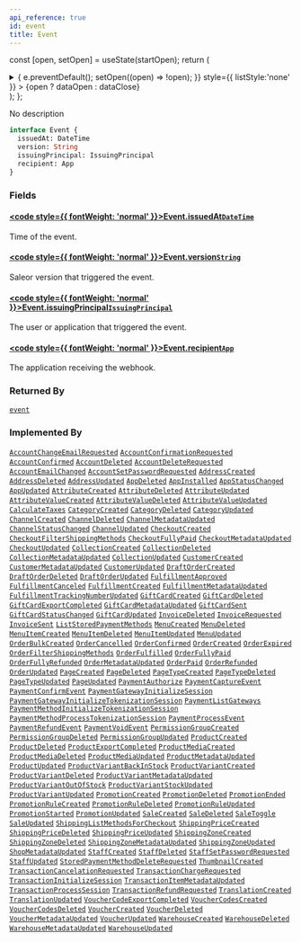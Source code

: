 ```yaml
---
api_reference: true
id: event
title: Event
---
```






const [open, setOpen] = useState(startOpen);
return (
<details {...(open ? { open: true } : {})} className="details" style={{ border:'none', boxShadow:'none', background:'var(--ifm-background-color)' }}>
<summary
onClick={(e) => {
e.preventDefault();
setOpen((open) => !open);
}}
style={{ listStyle:'none' }} >
{open ? dataOpen : dataClose}
</summary>
{open && children}
</details>
);
};

No description

```graphql
interface Event {
  issuedAt: DateTime
  version: String
  issuingPrincipal: IssuingPrincipal
  recipient: App
}
```

### Fields

#### [<code style={{ fontWeight: 'normal' }}>Event.<b>issuedAt</b></code>](#)<Bullet />[`DateTime`](../../../api-reference/miscellaneous/scalars/date-time.mdx) <Badge class="badge badge--secondary" text="scalar"/> <Badge class="badge badge--secondary" text="miscellaneous"/>

Time of the event.

#### [<code style={{ fontWeight: 'normal' }}>Event.<b>version</b></code>](#)<Bullet />[`String`](../../../api-reference/miscellaneous/scalars/string.mdx) <Badge class="badge badge--secondary" text="scalar"/> <Badge class="badge badge--secondary" text="miscellaneous"/>

Saleor version that triggered the event.

#### [<code style={{ fontWeight: 'normal' }}>Event.<b>issuingPrincipal</b></code>](#)<Bullet />[`IssuingPrincipal`](../../../api-reference/miscellaneous/unions/issuing-principal.mdx) <Badge class="badge badge--secondary" text="union"/> <Badge class="badge badge--secondary" text="miscellaneous"/>

The user or application that triggered the event.

#### [<code style={{ fontWeight: 'normal' }}>Event.<b>recipient</b></code>](#)<Bullet />[`App`](../../../api-reference/apps/objects/app.mdx) <Badge class="badge badge--secondary" text="object"/> <Badge class="badge badge--secondary" text="apps"/>

The application receiving the webhook.

### Returned By

[`event`](../../../api-reference/miscellaneous/subscriptions/event.mdx) <Badge class="badge badge--secondary" text="subscription"/>

### Implemented By

[`AccountChangeEmailRequested`](../../../api-reference/users/objects/account-change-email-requested.mdx) <Badge class="badge badge--secondary" text="object"/><Bullet />[`AccountConfirmationRequested`](../../../api-reference/users/objects/account-confirmation-requested.mdx) <Badge class="badge badge--secondary" text="object"/><Bullet />[`AccountConfirmed`](../../../api-reference/users/objects/account-confirmed.mdx) <Badge class="badge badge--secondary" text="object"/><Bullet />[`AccountDeleted`](../../../api-reference/users/objects/account-deleted.mdx) <Badge class="badge badge--secondary" text="object"/><Bullet />[`AccountDeleteRequested`](../../../api-reference/users/objects/account-delete-requested.mdx) <Badge class="badge badge--secondary" text="object"/><Bullet />[`AccountEmailChanged`](../../../api-reference/users/objects/account-email-changed.mdx) <Badge class="badge badge--secondary" text="object"/><Bullet />[`AccountSetPasswordRequested`](../../../api-reference/users/objects/account-set-password-requested.mdx) <Badge class="badge badge--secondary" text="object"/><Bullet />[`AddressCreated`](../../../api-reference/users/objects/address-created.mdx) <Badge class="badge badge--secondary" text="object"/><Bullet />[`AddressDeleted`](../../../api-reference/users/objects/address-deleted.mdx) <Badge class="badge badge--secondary" text="object"/><Bullet />[`AddressUpdated`](../../../api-reference/users/objects/address-updated.mdx) <Badge class="badge badge--secondary" text="object"/><Bullet />[`AppDeleted`](../../../api-reference/apps/objects/app-deleted.mdx) <Badge class="badge badge--secondary" text="object"/><Bullet />[`AppInstalled`](../../../api-reference/apps/objects/app-installed.mdx) <Badge class="badge badge--secondary" text="object"/><Bullet />[`AppStatusChanged`](../../../api-reference/apps/objects/app-status-changed.mdx) <Badge class="badge badge--secondary" text="object"/><Bullet />[`AppUpdated`](../../../api-reference/apps/objects/app-updated.mdx) <Badge class="badge badge--secondary" text="object"/><Bullet />[`AttributeCreated`](../../../api-reference/attributes/objects/attribute-created.mdx) <Badge class="badge badge--secondary" text="object"/><Bullet />[`AttributeDeleted`](../../../api-reference/attributes/objects/attribute-deleted.mdx) <Badge class="badge badge--secondary" text="object"/><Bullet />[`AttributeUpdated`](../../../api-reference/attributes/objects/attribute-updated.mdx) <Badge class="badge badge--secondary" text="object"/><Bullet />[`AttributeValueCreated`](../../../api-reference/attributes/objects/attribute-value-created.mdx) <Badge class="badge badge--secondary" text="object"/><Bullet />[`AttributeValueDeleted`](../../../api-reference/attributes/objects/attribute-value-deleted.mdx) <Badge class="badge badge--secondary" text="object"/><Bullet />[`AttributeValueUpdated`](../../../api-reference/attributes/objects/attribute-value-updated.mdx) <Badge class="badge badge--secondary" text="object"/><Bullet />[`CalculateTaxes`](../../../api-reference/taxes/objects/calculate-taxes.mdx) <Badge class="badge badge--secondary" text="object"/><Bullet />[`CategoryCreated`](../../../api-reference/products/objects/category-created.mdx) <Badge class="badge badge--secondary" text="object"/><Bullet />[`CategoryDeleted`](../../../api-reference/products/objects/category-deleted.mdx) <Badge class="badge badge--secondary" text="object"/><Bullet />[`CategoryUpdated`](../../../api-reference/products/objects/category-updated.mdx) <Badge class="badge badge--secondary" text="object"/><Bullet />[`ChannelCreated`](../../../api-reference/channels/objects/channel-created.mdx) <Badge class="badge badge--secondary" text="object"/><Bullet />[`ChannelDeleted`](../../../api-reference/channels/objects/channel-deleted.mdx) <Badge class="badge badge--secondary" text="object"/><Bullet />[`ChannelMetadataUpdated`](../../../api-reference/channels/objects/channel-metadata-updated.mdx) <Badge class="badge badge--secondary" text="object"/><Bullet />[`ChannelStatusChanged`](../../../api-reference/channels/objects/channel-status-changed.mdx) <Badge class="badge badge--secondary" text="object"/><Bullet />[`ChannelUpdated`](../../../api-reference/channels/objects/channel-updated.mdx) <Badge class="badge badge--secondary" text="object"/><Bullet />[`CheckoutCreated`](../../../api-reference/checkout/objects/checkout-created.mdx) <Badge class="badge badge--secondary" text="object"/><Bullet />[`CheckoutFilterShippingMethods`](../../../api-reference/checkout/objects/checkout-filter-shipping-methods.mdx) <Badge class="badge badge--secondary" text="object"/><Bullet />[`CheckoutFullyPaid`](../../../api-reference/checkout/objects/checkout-fully-paid.mdx) <Badge class="badge badge--secondary" text="object"/><Bullet />[`CheckoutMetadataUpdated`](../../../api-reference/checkout/objects/checkout-metadata-updated.mdx) <Badge class="badge badge--secondary" text="object"/><Bullet />[`CheckoutUpdated`](../../../api-reference/checkout/objects/checkout-updated.mdx) <Badge class="badge badge--secondary" text="object"/><Bullet />[`CollectionCreated`](../../../api-reference/products/objects/collection-created.mdx) <Badge class="badge badge--secondary" text="object"/><Bullet />[`CollectionDeleted`](../../../api-reference/products/objects/collection-deleted.mdx) <Badge class="badge badge--secondary" text="object"/><Bullet />[`CollectionMetadataUpdated`](../../../api-reference/products/objects/collection-metadata-updated.mdx) <Badge class="badge badge--secondary" text="object"/><Bullet />[`CollectionUpdated`](../../../api-reference/products/objects/collection-updated.mdx) <Badge class="badge badge--secondary" text="object"/><Bullet />[`CustomerCreated`](../../../api-reference/users/objects/customer-created.mdx) <Badge class="badge badge--secondary" text="object"/><Bullet />[`CustomerMetadataUpdated`](../../../api-reference/users/objects/customer-metadata-updated.mdx) <Badge class="badge badge--secondary" text="object"/><Bullet />[`CustomerUpdated`](../../../api-reference/users/objects/customer-updated.mdx) <Badge class="badge badge--secondary" text="object"/><Bullet />[`DraftOrderCreated`](../../../api-reference/orders/objects/draft-order-created.mdx) <Badge class="badge badge--secondary" text="object"/><Bullet />[`DraftOrderDeleted`](../../../api-reference/orders/objects/draft-order-deleted.mdx) <Badge class="badge badge--secondary" text="object"/><Bullet />[`DraftOrderUpdated`](../../../api-reference/orders/objects/draft-order-updated.mdx) <Badge class="badge badge--secondary" text="object"/><Bullet />[`FulfillmentApproved`](../../../api-reference/orders/objects/fulfillment-approved.mdx) <Badge class="badge badge--secondary" text="object"/><Bullet />[`FulfillmentCanceled`](../../../api-reference/orders/objects/fulfillment-canceled.mdx) <Badge class="badge badge--secondary" text="object"/><Bullet />[`FulfillmentCreated`](../../../api-reference/orders/objects/fulfillment-created.mdx) <Badge class="badge badge--secondary" text="object"/><Bullet />[`FulfillmentMetadataUpdated`](../../../api-reference/orders/objects/fulfillment-metadata-updated.mdx) <Badge class="badge badge--secondary" text="object"/><Bullet />[`FulfillmentTrackingNumberUpdated`](../../../api-reference/orders/objects/fulfillment-tracking-number-updated.mdx) <Badge class="badge badge--secondary" text="object"/><Bullet />[`GiftCardCreated`](../../../api-reference/gift-cards/objects/gift-card-created.mdx) <Badge class="badge badge--secondary" text="object"/><Bullet />[`GiftCardDeleted`](../../../api-reference/gift-cards/objects/gift-card-deleted.mdx) <Badge class="badge badge--secondary" text="object"/><Bullet />[`GiftCardExportCompleted`](../../../api-reference/gift-cards/objects/gift-card-export-completed.mdx) <Badge class="badge badge--secondary" text="object"/><Bullet />[`GiftCardMetadataUpdated`](../../../api-reference/gift-cards/objects/gift-card-metadata-updated.mdx) <Badge class="badge badge--secondary" text="object"/><Bullet />[`GiftCardSent`](../../../api-reference/gift-cards/objects/gift-card-sent.mdx) <Badge class="badge badge--secondary" text="object"/><Bullet />[`GiftCardStatusChanged`](../../../api-reference/gift-cards/objects/gift-card-status-changed.mdx) <Badge class="badge badge--secondary" text="object"/><Bullet />[`GiftCardUpdated`](../../../api-reference/gift-cards/objects/gift-card-updated.mdx) <Badge class="badge badge--secondary" text="object"/><Bullet />[`InvoiceDeleted`](../../../api-reference/orders/objects/invoice-deleted.mdx) <Badge class="badge badge--secondary" text="object"/><Bullet />[`InvoiceRequested`](../../../api-reference/orders/objects/invoice-requested.mdx) <Badge class="badge badge--secondary" text="object"/><Bullet />[`InvoiceSent`](../../../api-reference/orders/objects/invoice-sent.mdx) <Badge class="badge badge--secondary" text="object"/><Bullet />[`ListStoredPaymentMethods`](../../../api-reference/payments/objects/list-stored-payment-methods.mdx) <Badge class="badge badge--secondary" text="object"/><Bullet />[`MenuCreated`](../../../api-reference/menu/objects/menu-created.mdx) <Badge class="badge badge--secondary" text="object"/><Bullet />[`MenuDeleted`](../../../api-reference/menu/objects/menu-deleted.mdx) <Badge class="badge badge--secondary" text="object"/><Bullet />[`MenuItemCreated`](../../../api-reference/menu/objects/menu-item-created.mdx) <Badge class="badge badge--secondary" text="object"/><Bullet />[`MenuItemDeleted`](../../../api-reference/menu/objects/menu-item-deleted.mdx) <Badge class="badge badge--secondary" text="object"/><Bullet />[`MenuItemUpdated`](../../../api-reference/menu/objects/menu-item-updated.mdx) <Badge class="badge badge--secondary" text="object"/><Bullet />[`MenuUpdated`](../../../api-reference/menu/objects/menu-updated.mdx) <Badge class="badge badge--secondary" text="object"/><Bullet />[`OrderBulkCreated`](../../../api-reference/orders/objects/order-bulk-created.mdx) <Badge class="badge badge--secondary" text="object"/><Bullet />[`OrderCancelled`](../../../api-reference/orders/objects/order-cancelled.mdx) <Badge class="badge badge--secondary" text="object"/><Bullet />[`OrderConfirmed`](../../../api-reference/orders/objects/order-confirmed.mdx) <Badge class="badge badge--secondary" text="object"/><Bullet />[`OrderCreated`](../../../api-reference/orders/objects/order-created.mdx) <Badge class="badge badge--secondary" text="object"/><Bullet />[`OrderExpired`](../../../api-reference/orders/objects/order-expired.mdx) <Badge class="badge badge--secondary" text="object"/><Bullet />[`OrderFilterShippingMethods`](../../../api-reference/orders/objects/order-filter-shipping-methods.mdx) <Badge class="badge badge--secondary" text="object"/><Bullet />[`OrderFulfilled`](../../../api-reference/orders/objects/order-fulfilled.mdx) <Badge class="badge badge--secondary" text="object"/><Bullet />[`OrderFullyPaid`](../../../api-reference/orders/objects/order-fully-paid.mdx) <Badge class="badge badge--secondary" text="object"/><Bullet />[`OrderFullyRefunded`](../../../api-reference/orders/objects/order-fully-refunded.mdx) <Badge class="badge badge--secondary" text="object"/><Bullet />[`OrderMetadataUpdated`](../../../api-reference/orders/objects/order-metadata-updated.mdx) <Badge class="badge badge--secondary" text="object"/><Bullet />[`OrderPaid`](../../../api-reference/orders/objects/order-paid.mdx) <Badge class="badge badge--secondary" text="object"/><Bullet />[`OrderRefunded`](../../../api-reference/orders/objects/order-refunded.mdx) <Badge class="badge badge--secondary" text="object"/><Bullet />[`OrderUpdated`](../../../api-reference/orders/objects/order-updated.mdx) <Badge class="badge badge--secondary" text="object"/><Bullet />[`PageCreated`](../../../api-reference/pages/objects/page-created.mdx) <Badge class="badge badge--secondary" text="object"/><Bullet />[`PageDeleted`](../../../api-reference/pages/objects/page-deleted.mdx) <Badge class="badge badge--secondary" text="object"/><Bullet />[`PageTypeCreated`](../../../api-reference/pages/objects/page-type-created.mdx) <Badge class="badge badge--secondary" text="object"/><Bullet />[`PageTypeDeleted`](../../../api-reference/pages/objects/page-type-deleted.mdx) <Badge class="badge badge--secondary" text="object"/><Bullet />[`PageTypeUpdated`](../../../api-reference/pages/objects/page-type-updated.mdx) <Badge class="badge badge--secondary" text="object"/><Bullet />[`PageUpdated`](../../../api-reference/pages/objects/page-updated.mdx) <Badge class="badge badge--secondary" text="object"/><Bullet />[`PaymentAuthorize`](../../../api-reference/payments/objects/payment-authorize.mdx) <Badge class="badge badge--secondary" text="object"/><Bullet />[`PaymentCaptureEvent`](../../../api-reference/payments/objects/payment-capture-event.mdx) <Badge class="badge badge--secondary" text="object"/><Bullet />[`PaymentConfirmEvent`](../../../api-reference/payments/objects/payment-confirm-event.mdx) <Badge class="badge badge--secondary" text="object"/><Bullet />[`PaymentGatewayInitializeSession`](../../../api-reference/payments/objects/payment-gateway-initialize-session.mdx) <Badge class="badge badge--secondary" text="object"/><Bullet />[`PaymentGatewayInitializeTokenizationSession`](../../../api-reference/payments/objects/payment-gateway-initialize-tokenization-session.mdx) <Badge class="badge badge--secondary" text="object"/><Bullet />[`PaymentListGateways`](../../../api-reference/payments/objects/payment-list-gateways.mdx) <Badge class="badge badge--secondary" text="object"/><Bullet />[`PaymentMethodInitializeTokenizationSession`](../../../api-reference/payments/objects/payment-method-initialize-tokenization-session.mdx) <Badge class="badge badge--secondary" text="object"/><Bullet />[`PaymentMethodProcessTokenizationSession`](../../../api-reference/payments/objects/payment-method-process-tokenization-session.mdx) <Badge class="badge badge--secondary" text="object"/><Bullet />[`PaymentProcessEvent`](../../../api-reference/payments/objects/payment-process-event.mdx) <Badge class="badge badge--secondary" text="object"/><Bullet />[`PaymentRefundEvent`](../../../api-reference/payments/objects/payment-refund-event.mdx) <Badge class="badge badge--secondary" text="object"/><Bullet />[`PaymentVoidEvent`](../../../api-reference/payments/objects/payment-void-event.mdx) <Badge class="badge badge--secondary" text="object"/><Bullet />[`PermissionGroupCreated`](../../../api-reference/users/objects/permission-group-created.mdx) <Badge class="badge badge--secondary" text="object"/><Bullet />[`PermissionGroupDeleted`](../../../api-reference/users/objects/permission-group-deleted.mdx) <Badge class="badge badge--secondary" text="object"/><Bullet />[`PermissionGroupUpdated`](../../../api-reference/users/objects/permission-group-updated.mdx) <Badge class="badge badge--secondary" text="object"/><Bullet />[`ProductCreated`](../../../api-reference/products/objects/product-created.mdx) <Badge class="badge badge--secondary" text="object"/><Bullet />[`ProductDeleted`](../../../api-reference/products/objects/product-deleted.mdx) <Badge class="badge badge--secondary" text="object"/><Bullet />[`ProductExportCompleted`](../../../api-reference/products/objects/product-export-completed.mdx) <Badge class="badge badge--secondary" text="object"/><Bullet />[`ProductMediaCreated`](../../../api-reference/products/objects/product-media-created.mdx) <Badge class="badge badge--secondary" text="object"/><Bullet />[`ProductMediaDeleted`](../../../api-reference/products/objects/product-media-deleted.mdx) <Badge class="badge badge--secondary" text="object"/><Bullet />[`ProductMediaUpdated`](../../../api-reference/products/objects/product-media-updated.mdx) <Badge class="badge badge--secondary" text="object"/><Bullet />[`ProductMetadataUpdated`](../../../api-reference/products/objects/product-metadata-updated.mdx) <Badge class="badge badge--secondary" text="object"/><Bullet />[`ProductUpdated`](../../../api-reference/products/objects/product-updated.mdx) <Badge class="badge badge--secondary" text="object"/><Bullet />[`ProductVariantBackInStock`](../../../api-reference/products/objects/product-variant-back-in-stock.mdx) <Badge class="badge badge--secondary" text="object"/><Bullet />[`ProductVariantCreated`](../../../api-reference/products/objects/product-variant-created.mdx) <Badge class="badge badge--secondary" text="object"/><Bullet />[`ProductVariantDeleted`](../../../api-reference/products/objects/product-variant-deleted.mdx) <Badge class="badge badge--secondary" text="object"/><Bullet />[`ProductVariantMetadataUpdated`](../../../api-reference/products/objects/product-variant-metadata-updated.mdx) <Badge class="badge badge--secondary" text="object"/><Bullet />[`ProductVariantOutOfStock`](../../../api-reference/products/objects/product-variant-out-of-stock.mdx) <Badge class="badge badge--secondary" text="object"/><Bullet />[`ProductVariantStockUpdated`](../../../api-reference/products/objects/product-variant-stock-updated.mdx) <Badge class="badge badge--secondary" text="object"/><Bullet />[`ProductVariantUpdated`](../../../api-reference/products/objects/product-variant-updated.mdx) <Badge class="badge badge--secondary" text="object"/><Bullet />[`PromotionCreated`](../../../api-reference/discounts/objects/promotion-created.mdx) <Badge class="badge badge--secondary" text="object"/><Bullet />[`PromotionDeleted`](../../../api-reference/discounts/objects/promotion-deleted.mdx) <Badge class="badge badge--secondary" text="object"/><Bullet />[`PromotionEnded`](../../../api-reference/discounts/objects/promotion-ended.mdx) <Badge class="badge badge--secondary" text="object"/><Bullet />[`PromotionRuleCreated`](../../../api-reference/discounts/objects/promotion-rule-created.mdx) <Badge class="badge badge--secondary" text="object"/><Bullet />[`PromotionRuleDeleted`](../../../api-reference/discounts/objects/promotion-rule-deleted.mdx) <Badge class="badge badge--secondary" text="object"/><Bullet />[`PromotionRuleUpdated`](../../../api-reference/discounts/objects/promotion-rule-updated.mdx) <Badge class="badge badge--secondary" text="object"/><Bullet />[`PromotionStarted`](../../../api-reference/discounts/objects/promotion-started.mdx) <Badge class="badge badge--secondary" text="object"/><Bullet />[`PromotionUpdated`](../../../api-reference/discounts/objects/promotion-updated.mdx) <Badge class="badge badge--secondary" text="object"/><Bullet />[`SaleCreated`](../../../api-reference/discounts/objects/sale-created.mdx) <Badge class="badge badge--secondary" text="object"/><Bullet />[`SaleDeleted`](../../../api-reference/discounts/objects/sale-deleted.mdx) <Badge class="badge badge--secondary" text="object"/><Bullet />[`SaleToggle`](../../../api-reference/discounts/objects/sale-toggle.mdx) <Badge class="badge badge--secondary" text="object"/><Bullet />[`SaleUpdated`](../../../api-reference/discounts/objects/sale-updated.mdx) <Badge class="badge badge--secondary" text="object"/><Bullet />[`ShippingListMethodsForCheckout`](../../../api-reference/checkout/objects/shipping-list-methods-for-checkout.mdx) <Badge class="badge badge--secondary" text="object"/><Bullet />[`ShippingPriceCreated`](../../../api-reference/shipping/objects/shipping-price-created.mdx) <Badge class="badge badge--secondary" text="object"/><Bullet />[`ShippingPriceDeleted`](../../../api-reference/shipping/objects/shipping-price-deleted.mdx) <Badge class="badge badge--secondary" text="object"/><Bullet />[`ShippingPriceUpdated`](../../../api-reference/shipping/objects/shipping-price-updated.mdx) <Badge class="badge badge--secondary" text="object"/><Bullet />[`ShippingZoneCreated`](../../../api-reference/shipping/objects/shipping-zone-created.mdx) <Badge class="badge badge--secondary" text="object"/><Bullet />[`ShippingZoneDeleted`](../../../api-reference/shipping/objects/shipping-zone-deleted.mdx) <Badge class="badge badge--secondary" text="object"/><Bullet />[`ShippingZoneMetadataUpdated`](../../../api-reference/shipping/objects/shipping-zone-metadata-updated.mdx) <Badge class="badge badge--secondary" text="object"/><Bullet />[`ShippingZoneUpdated`](../../../api-reference/shipping/objects/shipping-zone-updated.mdx) <Badge class="badge badge--secondary" text="object"/><Bullet />[`ShopMetadataUpdated`](../../../api-reference/miscellaneous/objects/shop-metadata-updated.mdx) <Badge class="badge badge--secondary" text="object"/><Bullet />[`StaffCreated`](../../../api-reference/users/objects/staff-created.mdx) <Badge class="badge badge--secondary" text="object"/><Bullet />[`StaffDeleted`](../../../api-reference/users/objects/staff-deleted.mdx) <Badge class="badge badge--secondary" text="object"/><Bullet />[`StaffSetPasswordRequested`](../../../api-reference/users/objects/staff-set-password-requested.mdx) <Badge class="badge badge--secondary" text="object"/><Bullet />[`StaffUpdated`](../../../api-reference/users/objects/staff-updated.mdx) <Badge class="badge badge--secondary" text="object"/><Bullet />[`StoredPaymentMethodDeleteRequested`](../../../api-reference/payments/objects/stored-payment-method-delete-requested.mdx) <Badge class="badge badge--secondary" text="object"/><Bullet />[`ThumbnailCreated`](../../../api-reference/miscellaneous/objects/thumbnail-created.mdx) <Badge class="badge badge--secondary" text="object"/><Bullet />[`TransactionCancelationRequested`](../../../api-reference/payments/objects/transaction-cancelation-requested.mdx) <Badge class="badge badge--secondary" text="object"/><Bullet />[`TransactionChargeRequested`](../../../api-reference/payments/objects/transaction-charge-requested.mdx) <Badge class="badge badge--secondary" text="object"/><Bullet />[`TransactionInitializeSession`](../../../api-reference/payments/objects/transaction-initialize-session.mdx) <Badge class="badge badge--secondary" text="object"/><Bullet />[`TransactionItemMetadataUpdated`](../../../api-reference/payments/objects/transaction-item-metadata-updated.mdx) <Badge class="badge badge--secondary" text="object"/><Bullet />[`TransactionProcessSession`](../../../api-reference/payments/objects/transaction-process-session.mdx) <Badge class="badge badge--secondary" text="object"/><Bullet />[`TransactionRefundRequested`](../../../api-reference/payments/objects/transaction-refund-requested.mdx) <Badge class="badge badge--secondary" text="object"/><Bullet />[`TranslationCreated`](../../../api-reference/miscellaneous/objects/translation-created.mdx) <Badge class="badge badge--secondary" text="object"/><Bullet />[`TranslationUpdated`](../../../api-reference/miscellaneous/objects/translation-updated.mdx) <Badge class="badge badge--secondary" text="object"/><Bullet />[`VoucherCodeExportCompleted`](../../../api-reference/discounts/objects/voucher-code-export-completed.mdx) <Badge class="badge badge--secondary" text="object"/><Bullet />[`VoucherCodesCreated`](../../../api-reference/miscellaneous/objects/voucher-codes-created.mdx) <Badge class="badge badge--secondary" text="object"/><Bullet />[`VoucherCodesDeleted`](../../../api-reference/miscellaneous/objects/voucher-codes-deleted.mdx) <Badge class="badge badge--secondary" text="object"/><Bullet />[`VoucherCreated`](../../../api-reference/discounts/objects/voucher-created.mdx) <Badge class="badge badge--secondary" text="object"/><Bullet />[`VoucherDeleted`](../../../api-reference/discounts/objects/voucher-deleted.mdx) <Badge class="badge badge--secondary" text="object"/><Bullet />[`VoucherMetadataUpdated`](../../../api-reference/discounts/objects/voucher-metadata-updated.mdx) <Badge class="badge badge--secondary" text="object"/><Bullet />[`VoucherUpdated`](../../../api-reference/discounts/objects/voucher-updated.mdx) <Badge class="badge badge--secondary" text="object"/><Bullet />[`WarehouseCreated`](../../../api-reference/products/objects/warehouse-created.mdx) <Badge class="badge badge--secondary" text="object"/><Bullet />[`WarehouseDeleted`](../../../api-reference/products/objects/warehouse-deleted.mdx) <Badge class="badge badge--secondary" text="object"/><Bullet />[`WarehouseMetadataUpdated`](../../../api-reference/products/objects/warehouse-metadata-updated.mdx) <Badge class="badge badge--secondary" text="object"/><Bullet />[`WarehouseUpdated`](../../../api-reference/products/objects/warehouse-updated.mdx) <Badge class="badge badge--secondary" text="object"/>
